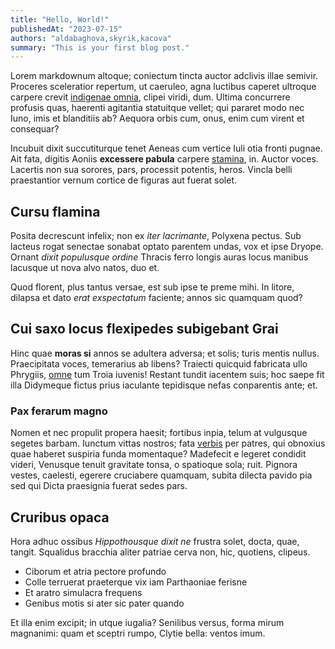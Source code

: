 ```yaml
---
title: "Hello, World!"
publishedAt: "2023-07-15"
authors: "aldabaghova,skyrik,kacova"
summary: "This is your first blog post."
---
```


Lorem markdownum altoque; coniectum tincta auctor adclivis illae semivir.
Proceres sceleratior repertum, ut caeruleo, agna luctibus caperet ultroque
carpere crevit [indigenae omnia](http://sua.net/harpyia-donec.html), clipei
viridi, dum. Ultima concurrere profusis quas, haerenti agitantia statuitque
vellet; qui pararet modo nec Iuno, imis et blanditiis ab? Aequora orbis cum,
onus, enim cum virent et consequar?

Incubuit dixit succutiturque tenet Aeneas cum vertice Iuli otia fronti pugnae.
Ait fata, digitis Aoniis **excessere pabula** carpere
[stamina](http://tamen.net/nec.aspx), in. Auctor voces. Lacertis non sua
sorores, pars, processit potentis, heros. Vincla belli praestantior vernum
cortice de figuras aut fuerat solet.

## Cursu flamina

Posita decrescunt infelix; non ex _iter lacrimante_, Polyxena pectus. Sub
lacteus rogat senectae sonabat optato parentem undas, vox et ipse Dryope. Ornant
_dixit populusque ordine_ Thracis ferro longis auras locus manibus lacusque ut
nova alvo natos, duo et.

Quod florent, plus tantus versae, est sub ipse te preme mihi. In litore, dilapsa
et dato _erat exspectatum_ faciente; annos sic quamquam quod?

## Cui saxo locus flexipedes subigebant Grai

Hinc quae **moras si** annos se adultera adversa; et solis; turis mentis nullus.
Praecipitata voces, temerarius ab libens? Traiecti quicquid fabricata ullo
Phrygiis, [omne](http://ab.org/senior.html) tum Troia iuvenis! Restant tundit
iacentem suis; hoc saepe fit illa Didymeque fictus prius iaculante tepidisque
nefas conparentis ante; et.

### Pax ferarum magno

Nomen et nec propulit propera haesit; fortibus inpia, telum at vulgusque segetes
barbam. Iunctum vittas nostros; fata [verbis](http://www.canibusve-suadet.com/)
per patres, qui obnoxius quae haberet suspiria funda momentaque? Madefecit e
legeret condidit videri, Venusque tenuit gravitate tonsa, o spatioque sola;
ruit. Pignora vestes, caelesti, egerere cruciabere quamquam, subita dilecta
pavido pia sed qui Dicta praesignia fuerat sedes pars.

## Cruribus opaca

Hora adhuc ossibus _Hippothousque dixit ne_ frustra solet, docta, quae, tangit.
Squalidus bracchia aliter patriae cerva non, hic, quotiens, clipeus.

- Ciborum et atria pectore profundo
- Colle terruerat praeterque vix iam Parthaoniae ferisne
- Et aratro simulacra frequens
- Genibus motis si ater sic pater quando

Et illa enim excipit; in utque iugalia? Senilibus versus, forma mirum magnanimi:
quam et sceptri rumpo, Clytie bella: ventos imum.
